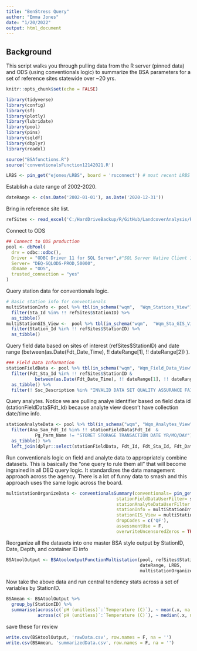 ```yaml
---
title: "BenStress Query"
author: "Emma Jones"
date: "1/20/2022"
output: html_document
---
```


## Background

This script walks you through pulling data from the R server (pinned data) and ODS (using conventionals logic) to summarize the BSA parameters for a set of reference sites statewide over ~20 yrs.

```r
knitr::opts_chunk$set(echo = FALSE)

library(tidyverse)
library(config)
library(sf)
library(plotly)
library(lubridate)
library(pool)
library(pins)
library(sqldf)
library(dbplyr)
library(readxl)

source("BSAfunctions.R")
source('conventionalsFunction12142021.R')

LRBS <- pin_get("ejones/LRBS", board = 'rsconnect') # most recent LRBS dataset from R server
```

Establish a date range of 2002-2020. 
```r
dateRange <- c(as.Date('2002-01-01'), as.Date('2020-12-31'))
```

Bring in reference site list.

```r
refSites <- read_excel('C:/HardDriveBackup/R/GitHub/LandcoverAnalysis/RefSiteDelineation/RefSitesSourceGIS.xlsx')
```


Connect to ODS

```r
## Connect to ODS production
pool <- dbPool(
  drv = odbc::odbc(),
  Driver = "ODBC Driver 11 for SQL Server",#"SQL Server Native Client 11.0",
  Server= "DEQ-SQLODS-PROD,50000",
  dbname = "ODS",
  trusted_connection = "yes"
)

```


Query station data for conventionals logic.

```r
# Basic station info for conventionals
multiStationInfo <- pool %>% tbl(in_schema("wqm",  "Wqm_Stations_View")) %>%
  filter(Sta_Id %in% !! refSites$StationID) %>%
  as_tibble()
multiStationGIS_View <-  pool %>% tbl(in_schema("wqm",  "Wqm_Sta_GIS_View")) %>%
  filter(Station_Id %in% !! refSites$StationID) %>%
  as_tibble()
```



Query field data based on sites of interest (refSites$StationID) and date range  (between(as.Date(Fdt_Date_Time), !! dateRange[1], !! dateRange[2]) ).

```r
### Field Data Information
stationFieldData <- pool %>% tbl(in_schema("wqm", "Wqm_Field_Data_View")) %>%
  filter(Fdt_Sta_Id %in% !! refSites$StationID &
           between(as.Date(Fdt_Date_Time), !! dateRange[1], !! dateRange[2]) ) %>% # & # x >= left & x <= right
  as_tibble() %>% 
  filter(! Ssc_Description %in% "INVALID DATA SET QUALITY ASSURANCE FAILURE")

```

Query analytes. Notice we are pulling analye identifier based on field data id (stationFieldData$Fdt_Id) because analyte view doesn't have collection date/time info.

```r
stationAnalyteData <- pool %>% tbl(in_schema("wqm", "Wqm_Analytes_View")) %>%
  filter(Ana_Sam_Fdt_Id %in% !! stationFieldData$Fdt_Id  &
           Pg_Parm_Name != "STORET STORAGE TRANSACTION DATE YR/MO/DAY") %>% 
  as_tibble() %>%
  left_join(dplyr::select(stationFieldData, Fdt_Id, Fdt_Sta_Id, Fdt_Date_Time, Fdt_Depth), by = c("Ana_Sam_Fdt_Id" = "Fdt_Id"))# %>% 

```


Run conventionals logic on field and analyte data to appropriately combine datasets. This is basically the "one query to rule them all" that will become ingrained in all DEQ query logic. It standardizes the data management approach across the agency. There is a lot of funny data to smash and this approach uses the same logic across the board. 

```r
multistationOrganizeData <- conventionalsSummary(conventionals= pin_get("conventionals2022IRfinalWithSecchi", board = "rsconnect")[0,],
                                          stationFieldDataUserFilter= stationFieldData, 
                                          stationAnalyteDataUserFilter = stationAnalyteData, 
                                          stationInfo = multiStationInfo,
                                          stationGIS_View = multiStationGIS_View,
                                          dropCodes = c('QF'),
                                          assessmentUse = F,
                                          overwriteUncensoredZeros = TRUE) #Overwrite 0 if reported in Ana_Uncensored_Value field 
```

Reorganize all the datasets into one master BSA style output by StationID, Date, Depth, and container ID info

```r
BSAtoolOutput <- BSAtooloutputFunctionMultistation(pool, refSites$StationID,
                                                   dateRange, LRBS, 
                                                   multistationOrganizeData$More)

```
                
Now take the above data and run central tendency stats across a set of variables by StationID.                                       
                                       
```r
BSAmean <- BSAtoolOutput %>% 
  group_by(StationID) %>% 
  summarise(across(c(`pH (unitless)`:`Temperature (C)`), ~ mean(.x, na.rm = TRUE), .names = "mean_{col}"),
            across(c(`pH (unitless)`:`Temperature (C)`), ~ median(.x, na.rm = TRUE), .names = "median_{col}"))

```

save these for review

```r
write.csv(BSAtoolOutput, 'rawData.csv', row.names = F, na = '')
write.csv(BSAmean, 'summarizedData.csv', row.names = F, na = '')

```

